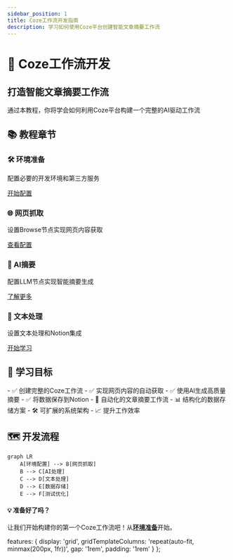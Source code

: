 ```yaml
---
sidebar_position: 1
title: Coze工作流开发指南
description: 学习如何使用Coze平台创建智能文章摘要工作流
---
```



# 🚀 Coze工作流开发

<div className="hero shadow--md">
  <div className="container">
    <h2>打造智能文章摘要工作流</h2>
    <p>通过本教程，你将学会如何利用Coze平台构建一个完整的AI驱动工作流</p>
  </div>
</div>

## 📚 教程章节

<div className="row">
  <div className="col col--6">
    <div className="card margin-bottom--lg">
      <div className="card__header">
        <h3>🛠️ 环境准备</h3>
      </div>
      <div className="card__body">
        <p>配置必要的开发环境和第三方服务</p>
        <a href="./environment-setup" className="button button--primary button--block">开始配置</a>
      </div>
    </div>
  </div>
  <div className="col col--6">
    <div className="card margin-bottom--lg">
      <div className="card__header">
        <h3>🌐 网页抓取</h3>
      </div>
      <div className="card__body">
        <p>设置Browse节点实现网页内容获取</p>
        <a href="./browse-node-setup" className="button button--secondary button--block">查看配置</a>
      </div>
    </div>
  </div>
</div>

<div className="row">
  <div className="col col--6">
    <div className="card margin-bottom--lg">
      <div className="card__header">
        <h3>🤖 AI摘要</h3>
      </div>
      <div className="card__body">
        <p>配置LLM节点实现智能摘要生成</p>
        <a href="./llm-node-setup" className="button button--secondary button--block">了解更多</a>
      </div>
    </div>
  </div>
  <div className="col col--6">
    <div className="card margin-bottom--lg">
      <div className="card__header">
        <h3>📝 文本处理</h3>
      </div>
      <div className="card__body">
        <p>设置文本处理和Notion集成</p>
        <a href="./text-processing-setup" className="button button--secondary button--block">开始学习</a>
      </div>
    </div>
  </div>
</div>

## 🎯 学习目标

<Tabs>
  <TabItem value="skills" label="核心技能" default>
    - ✅ 创建完整的Coze工作流
    - ✅ 实现网页内容的自动获取
    - ✅ 使用AI生成高质量摘要
    - ✅ 将数据保存到Notion
  </TabItem>
  <TabItem value="outcomes" label="预期成果">
    - 🔄 自动化的文章摘要工作流
    - 📊 结构化的数据存储方案
    - 🛠️ 可扩展的系统架构
    - 📈 提升工作效率
  </TabItem>
</Tabs>

## 🗺️ 开发流程

```mermaid
graph LR
    A[环境配置] --> B[网页抓取]
    B --> C[AI处理]
    C --> D[文本处理]
    D --> E[数据存储]
    E --> F[测试优化]
```

<div className="alert alert--success" role="alert">
  <h4>💡 准备好了吗？</h4>
  <p>
    让我们开始构建你的第一个Coze工作流吧！从<a href="./environment-setup"><b>环境准备</b></a>开始。
  </p>
</div>

  features: {
    display: 'grid',
    gridTemplateColumns: 'repeat(auto-fit, minmax(200px, 1fr))',
    gap: '1rem',
    padding: '1rem'
  }
};